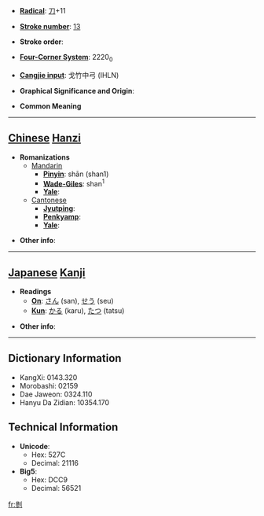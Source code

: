 * '''[[Wiktionary:Chinese radical index| Radical]]''': [[Wiktionary:Chinese radical index 刀|刀]]+11

* '''[[Wiktionary:Chinese total strokes index|Stroke number]]''': [[Wiktionary:Chinese total strokes index 13|13]]

* '''Stroke order''': 

* '''[[Wiktionary:Chinese four corner index|Four-Corner System]]''': 2220<sub>0</sub>

* '''[[Wiktionary:Chinese Cangjie index|Cangjie input]]''': 戈竹中弓 (IHLN)

* '''Graphical Significance and Origin''': 

* '''Common Meaning'''

----

== [[Chinese]] [[Hanzi]] ==

* '''Romanizations'''
** [[Mandarin]]
*** '''[[Pinyin]]''': shān (shan1)
*** '''[[Wade-Giles]]''': shan<sup>1</sup>
*** '''[[Yale]]''': 
**[[Cantonese]]
***'''[[Jyutping]]''':
***'''[[Penkyamp]]''': 
***'''[[Yale]]''': 

* '''Other info''': 

----

== [[Japanese]] [[Kanji]] ==

* '''Readings'''
** '''[[On]]''': [[さん]] (san), [[せう]] (seu)
** '''[[Kun]]''': [[かる]] (karu), [[たつ]] (tatsu)

* '''Other info''':  

----

== Dictionary Information ==

* KangXi: 0143.320
* Morobashi: 02159
* Dae Jaweon: 0324.110
* Hanyu Da Zidian: 10354.170

== Technical Information ==

* '''Unicode''':
** Hex: 527C
** Decimal: 21116
* '''Big5''':
** Hex: DCC9
** Decimal: 56521

[[fr:剼]]